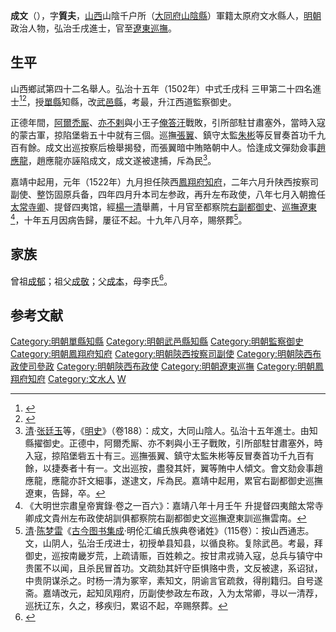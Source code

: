 {{Otheruses|成文法|other=類似名的法律內容描述}}
{{明清人物信息框
| 姓名 = 成文
| 原名 =
| 圖片名稱= 
| 圖片大小 =
| 圖片說明 = 
| 最高職務 = 巡撫遼東都察院左副都御史
| 國家 = 大明 
| 爵位 =
| 籍貫 = [[山西|山西]][[太原府|太原府]][[文水縣|文水縣]]
| 族裔 = 
| 字號 = 
| 諡號 =
| 出生日期 = 十一月初二日
| 出生地點 = 
| 逝世日期 = 嘉靖十九年八月
| 逝世地點 =
| 墓葬 =
| 配偶 = 娶王氏，继娶王氏、王氏
| 親屬 = 
| 出身 =
* 弘治十一年戊午科舉人
* 弘治十五年壬戌科同進士出身
| 經歷 =
| 著作 =  
}}
'''成文'''（{{bd|1472年||1540年||}}），字'''質夫'''，[[山西|山西]]山陰千户所（[[大同府|大同府]][[山陰縣|山陰縣]]）軍籍太原府文水縣人，[[明朝|明朝]]政治人物，弘治壬戌進士，官至[[遼東巡撫|遼東巡撫]]。

== 生平 ==
山西鄉試第四十二名舉人。弘治十五年（1502年）中式壬戌科<!---會試第二百十八名--->三甲第二十四名進士<ref>{{Cite book|title=《皇明贡举考》卷五|last=（明）[[张朝瑞|张朝瑞]]|first=|publisher=《续修四库全书》史部第828册|year=|isbn=|location=|pages=}}</ref><ref>{{Cite book|title=贡举志五种 上|last=鲁小俊，江俊伟著|first=|publisher=武汉：武汉大学出版社|year=2009|isbn=978-7-307-07043-1|location=|pages=}}</ref>，授[[單縣|單縣]]知縣，改[[武邑縣|武邑縣]]，考最，升江西道監察御史。

正德年間，[[阿爾禿厮|阿爾禿厮]]、[[亦不剌|亦不剌]]與小王子[[俺答汗|俺答汗]]戰敗，引所部駐甘肅塞外，當時入寇的蒙古軍，掠陷堡砦五十中就有三個。巡撫[[張翼|張翼]]、鎮守太監[[朱彬|朱彬]]等反冒奏首功千九百有餘。成文出巡按察后檢舉揭發，而張翼暗中賄賂朝中人。恰逢成文彈劾僉事[[趙應龍|趙應龍]]，趙應龍亦誣陷成文，成文遂被逮捕，斥為民<ref>[[清|清]]·[[张廷玉|张廷玉]]等，《[[明史|明史]]》（卷188）：成文，大同山陰人。弘治十五年進士。由知縣擢御史。正德中，阿爾禿厮、亦不剌與小王子戰敗，引所部駐甘肅塞外，時入寇，掠陷堡砦五十有三。巡撫張翼、鎮守太監朱彬等反冒奏首功千九百有餘，以捷奏者十有一。文出巡按，盡發其奸，翼等賄中人傾文。會文劾僉事趙應龍，應龍亦訐文細事，遂逮文，斥為民。嘉靖中起用，累官右副都御史巡撫遼東，告歸，卒。</ref>。

嘉靖中起用，元年（1522年）九月担任陝西[[鳳翔府|鳳翔府]][[知府|知府]]，二年六月升陕西按察司副使、整饬固原兵备，四年四月升本司左参政，再升左布政使，八年七月入朝擔任[[太常寺卿|太常寺卿]]、提督四夷馆，經[[楊一清|楊一清]]舉薦，十月官至都察院[[右副都御史|右副都御史]]、[[遼東巡撫|巡撫遼東]]<ref>《大明世宗肅皇帝實錄·卷之一百六》：嘉靖八年十月壬午 升提督四夷館太常寺卿成文貴州左布政使胡訓俱都察院右副都御史文巡撫遼東訓巡撫雲南。</ref>，十年五月因病告歸，屢征不起。十九年八月卒，賜祭葬<ref>[[清|清]]·[[陈梦雷|陈梦雷]]《[[古今图书集成|古今图书集成]]·明伦汇编氏族典卷诸姓》（115卷）：按山西通志。文，山阴人，弘治壬戌进士，初授单县知县，以循良称。复除武邑。考最，拜御史，巡按南畿岁荒，上疏请赈，百姓赖之。按甘肃戎骑入寇，总兵与镇守中贵匿不以闻，且杀民冒首功。文疏劾其奸守臣惧赂中贵，文反被逮，系诏狱，中贵阴谋杀之。时杨一清为冢宰，素知文，阴谕言官疏救，得削籍归。自号遂斋。嘉靖改元，起知凤翔府，历副使参政左布政，入为太常卿，寻以一清荐，巡抚辽东，久之，移疾归，累诏不起，卒赐祭葬。</ref>。

== 家族 ==
曾祖[[成郁|成郁]]；祖父[[成敬|成敬]]；父[[成本|成本]]，母李氏<ref>{{Cite book|title=天一阁藏明代科举录选刊 登科录 点校本|last=龚延明主编|first=|publisher=宁波出版社|year=2016|isbn=978-7-5526-2320-8|location=宁波|pages=|quote=《天一閣藏明代科舉錄選刊.登科錄》之《弘治十五年進士登科錄》}}</ref>。

==参考文献==
{{reflist}}

{{弘治十五年壬戌科殿試金榜}}
{{DEFAULTSORT:Cheng成}}
[[Category:明朝單縣知縣|Category:明朝單縣知縣]]
[[Category:明朝武邑縣知縣|Category:明朝武邑縣知縣]]
[[Category:明朝監察御史|Category:明朝監察御史]]
[[Category:明朝鳳翔府知府|Category:明朝鳳翔府知府]]
[[Category:明朝陝西按察司副使|Category:明朝陝西按察司副使]]
[[Category:明朝陝西布政使司參政|Category:明朝陝西布政使司參政]]
[[Category:明朝陝西布政使|Category:明朝陝西布政使]]
[[Category:明朝遼東巡撫|Category:明朝遼東巡撫]]
[[Category:明朝鳳翔府知府|Category:明朝鳳翔府知府]]
[[Category:文水人|Category:文水人]]
[[Category:成姓|W]]